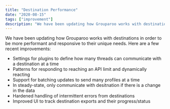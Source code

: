 ```yaml
---
title: "Destination Performance"
date: "2020-08-15"
tags: ["improvement"]
description: "We have been updating how Grouparoo works with destinations in order to be more performant and responsive to their unique needs."
---
```


We have been updating how Grouparoo works with destinations in order to be more performant and responsive to their unique needs. Here are a few recent improvements:

- Settings for plugins to define how many threads can communicate with a destination at a time
- Patterns for responding to reaching an API limit and dynamically reacting
- Support for batching updates to send many profiles at a time
- In steady-state, only communicate with desitnation if there is a change in the data
- Hardened handling of intermittent errors from destinations
- Improved UI to track destination exports and their progress/status
